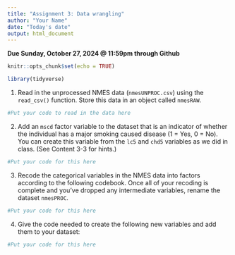 ```yaml
---
title: "Assignment 3: Data wrangling"
author: "Your Name"
date: "Today's date"
output: html_document
---
```


**Due Sunday, October 27, 2024 @ 11:59pm through Github**

```r
knitr::opts_chunk$set(echo = TRUE)
```

```r
library(tidyverse)
```

(1) Read in the unprocessed NMES data (`nmesUNPROC.csv`) using the `read_csv()` function. Store this data in an object called `nmesRAW`.

```r
#Put your code to read in the data here

```

(2) Add an `mscd` factor variable to the dataset that is an indicator of whether the individual has a major smoking caused disease (1 = Yes, 0 = No).  You can create this variable from the `lc5` and `chd5` variables as we did in class. (See Content 3-3 for hints.)

```r
#Put your code for this here

```

(3) Recode the categorical variables in the NMES data into factors according to the following codebook.  Once all of your recoding is complete and you've dropped any intermediate variables, rename the dataset `nmesPROC`.


```r
#Put your code for this here

```

(4) Give the code needed to create the following new variables and add them to your dataset:

```r
#Put your code for this here
```


